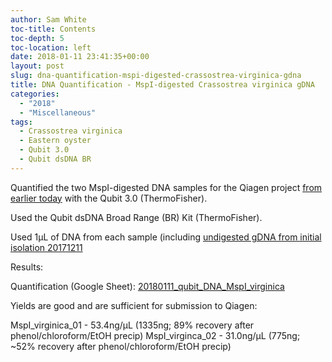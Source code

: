 ```yaml
---
author: Sam White
toc-title: Contents
toc-depth: 5
toc-location: left
date: 2018-01-11 23:41:35+00:00
layout: post
slug: dna-quantification-mspi-digested-crassostrea-virginica-gdna
title: DNA Quantification - MspI-digested Crassostrea virginica gDNA
categories:
  - "2018"
  - "Miscellaneous"
tags:
  - Crassostrea virginica
  - Eastern oyster
  - Qubit 3.0
  - Qubit dsDNA BR
---
```


Quantified the two MspI-digested DNA samples for the Qiagen project [from earlier today](https://robertslab.github.io/sams-notebook/posts/2018/2018-01-11-phenolchlorofo…-earlier-today/) with the Qubit 3.0 (ThermoFisher).

Used the Qubit dsDNA Broad Range (BR) Kit (ThermoFisher).

Used 1μL of DNA from each sample (including [undigested gDNA from initial isolation 20171211](https://robertslab.github.io/sams-notebook/posts/2017/2017-12-11-dna-isolation-quantification-crassotrea-virginica-mantle-gdna/)

Results:

Quantification (Google Sheet): [20180111_qubit_DNA_MspI_virginica](https://docs.google.com/spreadsheets/d/1SxPvPQLx2sXNSOSeT4bwEkqqSafSPaupKmy48OlJyow/edit?usp=sharing)

Yields are good and are sufficient for submission to Qiagen:

MspI_virginica_01 - 53.4ng/μL (1335ng; 89% recovery after phenol/chloroform/EtOH precip)
MspI_virginca_02 - 31.0ng/μL (775ng; ~52% recovery after phenol/chloroform/EtOH precip)
